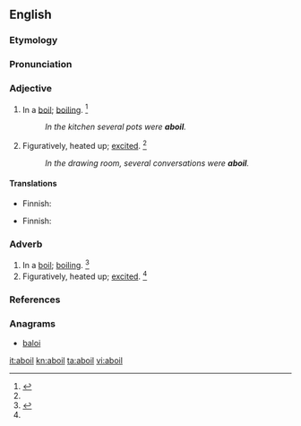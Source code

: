 ==English==

===Etymology===
{{prefix|a|boil|gloss1=in, on}}

===Pronunciation===
{{a|US}} {{IPA|/əˈbɔɪl/|/əˈbɔɪl̩/}}

===Adjective===
{{en-adj}}

# In a [[boil]]; [[boiling]]. {{defdate|First attested in the mid 19<sup>th</sup> century.}}<ref name=SOED>{{reference-book | last =| first = | authorlink =  | coauthors =  | editor =Brown, Lesley  | others =  | title = The Shorter Oxford English Dictionary | origdate =  | origyear = 1933| origmonth =  | url =  | format =  | accessdate =  | accessyear =  | accessmonth =  | edition = 5th | date =  | year =2003| month =  | publisher =Oxford University Press  | location =Oxford, UK | language =  | id =  | doi = | isbn =978-0-19-860575-7 | lccn = | ol = | pages =6| chapter =  | chapterurl =  | quote =}}</ref>
#: ''In the kitchen several pots were '''aboil'''.''
# Figuratively, heated up; [[excited]]. {{defdate|First attested in the mid 19<sup>th</sup> century.}}<ref name=SOED/>
#: ''In the drawing room, several conversations were '''aboil'''.''

====Translations====
{{trans-top|boiling}}
* Finnish: {{t+|fi|kiehua|alt=kiehumassa}}
{{trans-mid}}
{{trans-bottom}}

{{trans-top|excited}}
* Finnish: {{t+|fi|kuuma|alt=kuumana}}
{{trans-mid}}
{{trans-bottom}}

===Adverb===
{{en-adv|-}}
# In a [[boil]]; [[boiling]]. {{defdate|First attested in the mid 19<sup>th</sup> century.}}<ref name=SOED>{{reference-book | last =| first = | authorlink =  | coauthors =  | editor =Brown, Lesley  | others =  | title = The Shorter Oxford English Dictionary | origdate =  | origyear = 1933| origmonth =  | url =  | format =  | accessdate =  | accessyear =  | accessmonth =  | edition = 5th | date =  | year =2003| month =  | publisher =Oxford University Press  | location =Oxford, UK | language =  | id =  | doi = | isbn =978-0-19-860575-7 | lccn = | ol = | pages =6| chapter =  | chapterurl =  | quote =}}</ref>
# Figuratively, heated up; [[excited]]. {{defdate|First attested in the mid 19<sup>th</sup> century.}}<ref name=SOED/>

===References===
<references/>

===Anagrams===
* [[baloi#English|baloi]]

[[it:aboil]]
[[kn:aboil]]
[[ta:aboil]]
[[vi:aboil]]